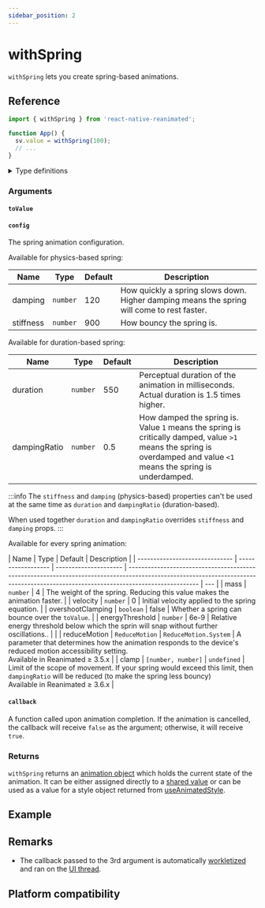 ```yaml
---
sidebar_position: 2
---
```


# withSpring

`withSpring` lets you create spring-based animations.


<InteractiveExample src={SpringBasicSrc} component={SpringBasic} />

## Reference

```javascript
import { withSpring } from 'react-native-reanimated';

function App() {
  sv.value = withSpring(100);
  // ...
}
```

<details>
<summary>Type definitions</summary>

```typescript
type AnimatableValue = number | string | number[];

export type SpringConfig = {
  stiffness?: number;
  overshootClamping?: boolean;
  energyThreshold?: number;
  velocity?: number;
  reduceMotion?: ReduceMotion;
} & (
  | {
      mass?: number;
      damping?: number;
      duration?: never;
      dampingRatio?: never;
      clamp?: never;
    }
  | {
      mass?: never;
      damping?: never;
      duration?: number;
      dampingRatio?: number;
      clamp?: { min?: number; max?: number };
    }
);

function withSpring<T extends AnimatableValue>(
  toValue: T,
  config?: WithSpringConfig,
  callback?: (finished?: boolean, current?: AnimatableValue) => void
): T;

enum ReduceMotion {
  System = 'system',
  Always = 'always',
  Never = 'never',
}
```

</details>

### Arguments

#### `toValue`


<AnimationToValue />

#### `config` <Optional />

The spring animation configuration.


<InteractivePlayground usePlayground={useReanimated4SpringPlayground} />

Available for physics-based spring:

| Name                   | Type     | Default | Description                                                                                |
| ---------------------- | -------- | ------- | ------------------------------------------------------------------------------------------ |
| damping <Optional />   | `number` | 120     | How quickly a spring slows down. Higher damping means the spring will come to rest faster. |
| stiffness <Optional /> | `number` | 900     | How bouncy the spring is.                                                                  |

Available for duration-based spring:

| Name                      | Type     | Default | Description                                                                                                                                                          |
| ------------------------- | -------- | ------- | -------------------------------------------------------------------------------------------------------------------------------------------------------------------- |
| duration <Optional />     | `number` | 550     | Perceptual duration of the animation in milliseconds. Actual duration is 1.5 times higher.                                                                           |
| dampingRatio <Optional /> | `number` | 0.5     | How damped the spring is. Value `1` means the spring is critically damped, value `>1` means the spring is overdamped and value `<1` means the spring is underdamped. |

:::info
The `stiffness` and `damping` (physics-based) properties can't be used at the same time as `duration` and `dampingRatio` (duration-based).

When used together `duration` and `dampingRatio` overrides `stiffness` and `damping` props.
:::

Available for every spring animation:

| Name                           | Type               | Default               | Description                                                                                                                                                                        |
| ------------------------------ | ------------------ | --------------------- | ---------------------------------------------------------------------------------------------------------------------------------------------------------------------------------- | --- |
| mass <Optional />              | `number`           | 4                     | The weight of the spring. Reducing this value makes the animation faster.                                                                                                          |
| velocity <Optional />          | `number`           | 0                     | Initial velocity applied to the spring equation.                                                                                                                                   |
| overshootClamping <Optional /> | `boolean`          | false                 | Whether a spring can bounce over the `toValue`.                                                                                                                                    |
| energyThreshold <Optional />   | `number`           | 6e-9                  | Relative energy threshold below which the sprin will snap without further oscillations..                                                                                           |     |
| reduceMotion <Optional />      | `ReduceMotion`     | `ReduceMotion.System` | A parameter that determines how the animation responds to the device's reduced motion accessibility setting. <br/> Available in Reanimated ≥ 3.5.x                                 |
| clamp <Optional />             | `[number, number]` | `undefined`           | Limit of the scope of movement. If your spring would exceed this limit, then `dampingRatio` will be reduced (to make the spring less bouncy) <br/> Available in Reanimated ≥ 3.6.x |

#### `callback` <Optional />

A function called upon animation completion. If the animation is cancelled, the callback will receive `false` as the argument; otherwise, it will receive `true`.

### Returns

`withSpring` returns an [animation object](/docs/fundamentals/glossary#animation-object) which holds the current state of the animation. It can be either assigned directly to a [shared value](/docs/fundamentals/glossary#shared-value) or can be used as a value for a style object returned from [useAnimatedStyle](/docs/core/useAnimatedStyle).

## Example


<InteractiveExample src={SpringCarouselSrc} component={SpringCarousel} />

## Remarks

- The callback passed to the 3rd argument is automatically [workletized](/docs/fundamentals/glossary#to-workletize) and ran on the [UI thread](/docs/fundamentals/glossary#ui-thread).

## Platform compatibility

<PlatformCompatibility android ios web />
